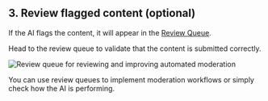 ## 3. Review flagged content (optional)

If the AI flags the content, it will appear in the [Review Queue](https://moderationapi.com/app/moderation).

Head to the review queue to validate that the content is submitted correctly.

<Frame caption="Review queue for reviewing and improving automated moderation">
  <img
    className="block "
    src="/images/content-queue-list.png"
    alt="Review queue for reviewing and improving automated moderation"
  />
</Frame>

You can use review queues to implement moderation workflows or simply check how the AI is performing.
